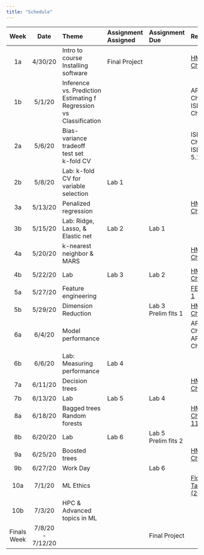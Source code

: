 ```yaml
---
title: "Schedule"
---
```


| **Week** | **Date** | **Theme**                                                                  | **Assignment Assigned**         | **Assignment Due**      | **Reading**                    |
| :------: | :------: | :--------------------------------------------------------------------------| :------------------------------ | :---------------------- | :----------------------------- |
|  1a      | 4/30/20  | Intro to course<br/>Installing software                                    | Final Project                   |                         | [HML Ch. 1](https://bradleyboehmke.github.io/HOML/intro.html)                      |
|  1b      | 5/1/20   | Inference vs. Prediction<br/>Estimating f<br/>Regression vs Classification |                                 |                         | APM: Ch. 1<br/>ISLR: Ch. 2.1   |
|  2a      | 5/6/20   | Bias-variance tradeoff<br/>test set<br/>k-fold CV                          |                                 |                         | ISLR: Ch. 2.2<br/>ISLR: Ch 5.1 |
|  2b      | 5/8/20   | Lab: k-fold CV for variable selection                                      | Lab 1                           |                         |                                |
|  3a      | 5/13/20  | Penalized regression                                                       |                                 |                         | [HML: Ch. 6](https://bradleyboehmke.github.io/HOML/regularized-regression.html)                     |
|  3b      | 5/15/20  | Lab: Ridge, Lasso, & Elastic net                                           | Lab 2                           | Lab 1                   |                                |
|  4a      | 5/20/20  | k-nearest neighbor & MARS                                                  |                                 |                         | [HML: Ch. 8](https://bradleyboehmke.github.io/HOML/knn.html)                     |
|  4b      | 5/22/20  | Lab                                                                        | Lab 3                           | Lab 2                   | [HML: Ch. 7](https://bradleyboehmke.github.io/HOML/mars.html)                     |
|  5a      | 5/27/20  | Feature engineering                                                        |                                 |                         | [FE: Ch. 1 ](http://www.feat.engineering/intro-intro.html)                     |
|  5b      | 5/29/20  | Dimension Reduction                                                        |                                 | Lab 3<br/>Prelim fits 1 | [HML: Ch. 17](https://bradleyboehmke.github.io/HOML/pca.html)                    |
|  6a      | 6/4/20   | Model performance                                                          |                                 |                         | APM: Ch. 5<br/>APM: Ch. 11     |
|  6b      | 6/6/20   | Lab: Measuring performance                                                 | Lab 4                           |                         |                                |
|  7a      | 6/11/20  | Decision trees                                                             |                                 |                         | [HML: Ch. 9](https://bradleyboehmke.github.io/HOML/DT.html)                     |
|  7b      | 6/13/20  | Lab                                                                        | Lab 5                           | Lab 4                   |                                |
|  8a      | 6/18/20  | Bagged trees <br/>Random forests                                           |                                 |                         | [HML: Ch. 10](https://bradleyboehmke.github.io/HOML/bagging.html), [11](https://bradleyboehmke.github.io/HOML/random-forest.html)                |
|  8b      | 6/20/20  | Lab                                                                        | Lab 6                           | Lab 5<br/>Prelim fits 2 |                                |
|  9a      | 6/25/20  | Boosted trees                                                              |                                 |                         | [HML Ch. 12](https://bradleyboehmke.github.io/HOML/gbm.html)                     |
|  9b      | 6/27/20  | Work Day                                                                   |                                 | Lab 6                   |                                |
|  10a     | 7/1/20   | ML Ethics                                                                  |                                 |                         | [Floridi & Taddeo (2016)](https://royalsocietypublishing.org/doi/full/10.1098/rsta.2016.0360)        |
|  10b     | 7/3/20   | HPC & Advanced topics in ML                                                |                                 |                         |                                |
|  Finals Week | 7/8/20 - 7/12/20 |                                                                |                                 |Final Project            |                                |